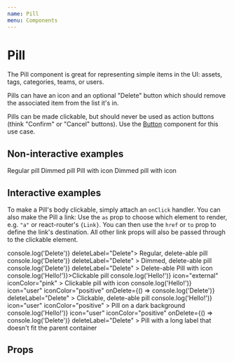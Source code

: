 ```yaml
---
name: Pill
menu: Components
---
```




# Pill

The Pill component is great for representing simple items in the UI: assets, tags, categories, teams, or users.

Pills can have an icon and an optional "Delete" button which should remove the associated item from the list it's in.

Pills can be made clickable, but should never be used as action buttons (think "Confirm" or "Cancel" buttons). Use the [Button](/src-button-readme) component for this use case.

## Non-interactive examples

<Playground>
	<Stack spacing="xs">
		<Pill>Regular pill</Pill>
		<Pill dimmed>Dimmed pill</Pill>
		<Pill icon="tag" iconColor="neutral">
			Pill with icon
		</Pill>
		<Pill dimmed icon="user" iconColor="negative">
			Dimmed pill with icon
		</Pill>
	</Stack>
</Playground>

## Interactive examples

To make a Pill's body clickable, simply attach an `onClick` handler. You can also make the Pill a link: Use the `as` prop to choose which element to render, e.g. `"a"` or react-router's `{Link}`. You can then use the `href` or `to` prop to define the link's destination. All other link props will also be passed through to the clickable element.

<Playground>
	<Stack spacing="xs">
		<Pill onDelete={() => console.log('Delete')} deleteLabel="Delete">
			Regular, delete-able pill
		</Pill>
		<Pill
			dimmed
			onDelete={() => console.log('Delete')}
			deleteLabel="Delete"
		>
			Dimmed, delete-able pill
		</Pill>
		<Pill
			icon="tag"
			iconColor="neutral"
			onDelete={() => console.log('Delete')}
			deleteLabel="Delete"
		>
			Delete-able Pill with icon
		</Pill>
		<Pill onClick={() => console.log('Hello!')}>Clickable pill</Pill>
		<Pill
			onClick={() => console.log('Hello!')}
			icon="external"
			iconColor="pink"
		>
			Clickable pill with icon
		</Pill>
		<Pill
			onClick={() => console.log('Hello!')}
			icon="user"
			iconColor="positive"
			onDelete={() => console.log('Delete')}
			deleteLabel="Delete"
		>
			Clickable, delete-able pill
		</Pill>
		<Card maxWidth={250} variant="inverted" p="s">
			<Stack spacing="xs">
				<Pill
					onClick={() => console.log('Hello!')}
					icon="user"
					iconColor="positive"
				>
					Pill on a dark background
				</Pill>
				<Pill
					onClick={() => console.log('Hello!')}
					icon="user"
					iconColor="positive"
					onDelete={() => console.log('Delete')}
					deleteLabel="Delete"
				>
					Pill with a long label that doesn't fit the parent container
				</Pill>
			</Stack>
		</Card>
	</Stack>
</Playground>

## Props

<Props isToggle of={Pill} />
